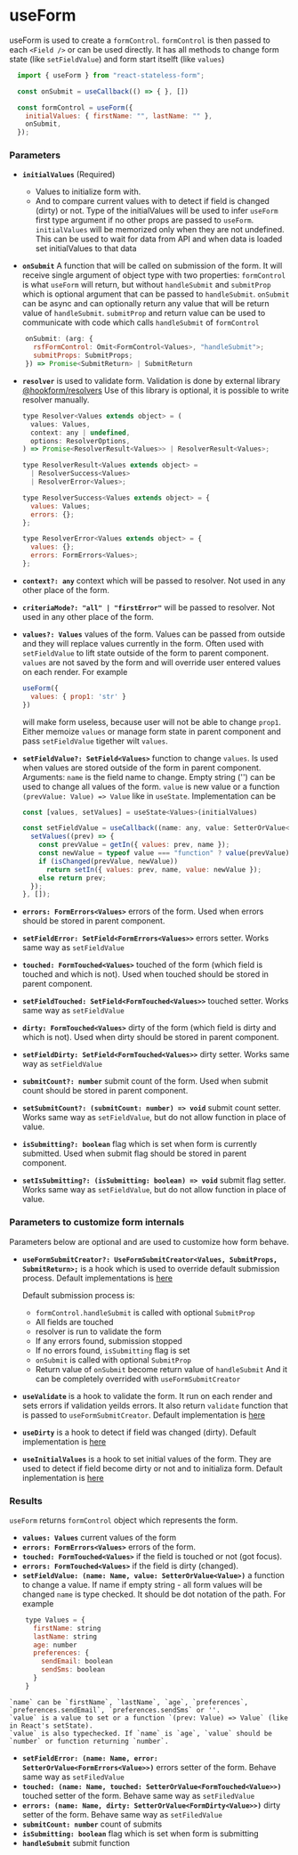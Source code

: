 # useForm

useForm is used to create a `formControl`.
`formControl` is then passed to each `<Field />`
or can be used directly.
It has all methods to change form state (like `setFieldValue`)
and form start itselft (like `values`)

```jsx
  import { useForm } from "react-stateless-form";

  const onSubmit = useCallback(() => { }, [])

  const formControl = useForm({
    initialValues: { firstName: "", lastName: "" },
    onSubmit,
  });
```

### Parameters

* **`initialValues`** (Required)
  * Values to initialize form with.
  * And to compare current values with to detect if field is changed (dirty) or not.
Type of the initialValues will be used to infer `useForm` first type argument
if no other props are passed to `useForm`.
`initialValues` will be memorized only when they are not undefined. This can be used to wait for data from API and when data is loaded set initialValues to that data

* **`onSubmit`** A function that will be called on submission of the form.
  It will receive single argument of object type with two properties:
  `formControl` is what `useForm` will return, but without `handleSubmit` and
  `submitProp` which is optional argument that can be passed to `handleSubmit`.
  `onSubmit` can be async and can optionally return any value that will be return value of `handleSubmit`.
  `submitProp` and return value can be used to communicate with code which calls `handleSubmit` of `formControl`
```jsx
    onSubmit: (arg: {
      rsfFormControl: Omit<FormControl<Values>, "handleSubmit">;
      submitProps: SubmitProps;
    }) => Promise<SubmitReturn> | SubmitReturn
```

* **`resolver`** is used to validate form.
Validation is done by external library [@hookform/resolvers](https://www.npmjs.com/package/@hookform/resolvers)
Use of this library is optional, it is possible to write resolver manually.

  ```jsx
  type Resolver<Values extends object> = (
    values: Values,
    context: any | undefined,
    options: ResolverOptions,
  ) => Promise<ResolverResult<Values>> | ResolverResult<Values>;

  type ResolverResult<Values extends object> =
    | ResolverSuccess<Values>
    | ResolverError<Values>;

  type ResolverSuccess<Values extends object> = {
    values: Values;
    errors: {};
  };

  type ResolverError<Values extends object> = {
    values: {};
    errors: FormErrors<Values>;
  };
  ```

* **`context?: any`** context which will be passed to resolver. Not used in any other place of the form.
* **`criteriaMode?: "all" | "firstError"`** will be passed to resolver. Not used in any other place of the form.
* **`values?: Values`** values of the form. Values can be passed from outside and they will replace values currently in the form.
Often used with `setFieldValue` to lift state outside of the form to parent component. `values` are not saved by the form and will override user entered values on each render.
For example

  ```jsx
  useForm({
    values: { prop1: 'str' }
  })
  ```
  will make form useless, because user will not be able to change `prop1`. Either memoize `values` or manage form state in parent component and pass `setFieldValue` tigether wilt `values`.

* **`setFieldValue?: SetField<Values>`** function to change `values`. Is used when values are stored outside of the form in parent component.
Arguments: `name` is the field name to change. Empty string ('') can be used to change all values of the form.
`value` is new value or a function `(prevValue: Value) => Value` like in `useState`.
Implementation can be

  ```jsx
  const [values, setValues] = useState<Values>(initialValues)

  const setFieldValue = useCallback((name: any, value: SetterOrValue<any>) => {
    setValues((prev) => {
      const prevValue = getIn({ values: prev, name });
      const newValue = typeof value === "function" ? value(prevValue) : value;
      if (isChanged(prevValue, newValue))
        return setIn({ values: prev, name, value: newValue });
      else return prev;
    });
  }, []);
  ```

* **`errors: FormErrors<Values>`** errors of the form. Used when errors should be stored in parent component.
* **`setFieldError: SetField<FormErrors<Values>>`** errors setter. Works same way as `setFieldValue`

* **`touched: FormTouched<Values>`** touched of the form (which field is touched and which is not). Used when touched should be stored in parent component.
* **`setFieldTouched: SetField<FormTouched<Values>>`** touched setter. Works same way as `setFieldValue`

* **`dirty: FormTouched<Values>`** dirty of the form (which field is dirty and which is not). Used when dirty should be stored in parent component.
* **`setFieldDirty: SetField<FormTouched<Values>>`** dirty setter. Works same way as `setFieldValue`

* **`submitCount?: number`** submit count of the form. Used when submit count should be stored in parent component.
* **`setSubmitCount?: (submitCount: number) => void`** submit count setter. Works same way as `setFieldValue`, but do not allow function in place of value.

* **`isSubmitting?: boolean`** flag which is set when form is currently submitted. Used when submit flag should be stored in parent component.
* **`setIsSubmitting?: (isSubmitting: boolean) => void`** submit flag setter. Works same way as `setFieldValue`, but do not allow function in place of value.

### Parameters to customize form internals

Parameters below are optional and are used to customize how form behave.
* **`useFormSubmitCreator?: UseFormSubmitCreator<Values, SubmitProps, SubmitReturn>;`** is a hook which is used to override default submission process.
Default implementations is [here](https://github.com/fyodor-e/react-stateless-form/blob/main/src/useForm/defaultUseFormSubmitCreator.ts)

  Default submission process is:
  * `formControl.handleSubmit` is called with optional `SubmitProp`
  * All fields are touched
  * resolver is run to validate the form
  * If any errors found, submission stopped
  * If no errors found, `isSubmitting` flag is set
  * `onSubmit` is called with optional `SubmitProp`
  * Return value of `onSubmit` become return value of `handleSubmit`
  And it can be completely overrided with `useFormSubmitCreator`

* **`useValidate`** is a hook to validate the form. It run on each render and sets errors if validation yeilds errors.
It also return `validate` function that is passed to `useFormSubmitCreator`. Default implementation is [here](https://github.com/fyodor-e/react-stateless-form/blob/main/src/useForm/defaultUseValidate.ts)

* **`useDirty`** is a hook to detect if field was changed (dirty). Default implementation is [here](https://github.com/fyodor-e/react-stateless-form/blob/main/src/useForm/defaultUseDirty.ts)

* **`useInitialValues`** is a hook to set initial values of the form. They are used to detect if field become dirty or not and to initializa form.
Default inplementation is [here](https://github.com/fyodor-e/react-stateless-form/blob/main/src/useForm/defaultUseInitialValues.ts)

### Results

`useForm` returns `formControl` object which represents the form.

* **`values: Values`** current values of the form
* **`errors: FormErrors<Values>`** errors of the form.
* **`touched: FormTouched<Values>`** if the field is touched or not (got focus).
* **`errors: FormTouched<Values>`** if the field is dirty (changed).
* **`setFieldValue: (name: Name, value: SetterOrValue<Value>)`** a function to change a value.
If name if empty string - all form values will be changed
`name` is type checked. It should be dot notation of the path.
For example

```jsx
    type Values = {
      firstName: string
      lastName: string
      age: number
      preferences: {
        sendEmail: boolean
        sendSms: boolean
      }
    }
```

    `name` can be `firstName`, `lastName`, `age`, `preferences`, `preferences.sendEmail`, `preferences.sendSms` or ''.
    `value` is a value to set or a function `(prev: Value) => Value` (like in React's setState).
    `value` is also typechecked. If `name` is `age`, `value` should be `number` or function returning `number`.

* **`setFieldError: (name: Name, error: SetterOrValue<FormErrors<Value>>)`** errors setter of the form. Behave same way as `setFiledValue`
* **`touched: (name: Name, touched: SetterOrValue<FormTouched<Value>>)`** touched setter of the form. Behave same way as `setFiledValue`
* **`errors: (name: Name, dirty: SetterOrValue<FormDirty<Value>>)`** dirty setter of the form. Behave same way as `setFiledValue`
* **`submitCount: number`** count of submits
* **`isSubmitting: boolean`** flag which is set when form is submitting
* **`handleSubmit`** submit function